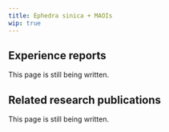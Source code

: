 ---
title: Ephedra sinica + MAOIs
wip: true
---

## Experience reports

This page is still being written.

## Related research publications

This page is still being written.

